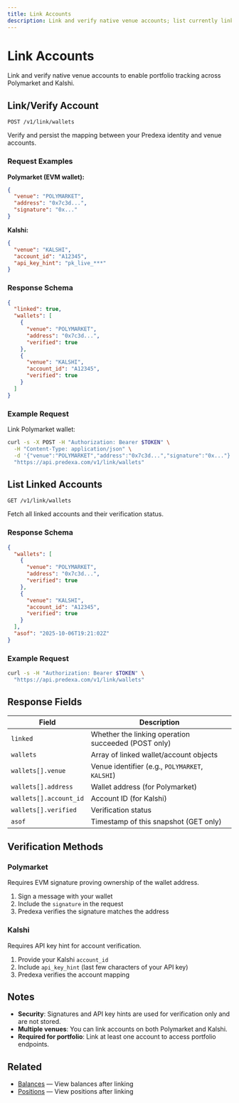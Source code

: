 ```yaml
---
title: Link Accounts
description: Link and verify native venue accounts; list currently linked accounts.
---
```


# Link Accounts

Link and verify native venue accounts to enable portfolio tracking across Polymarket and Kalshi.

## Link/Verify Account

```
POST /v1/link/wallets
```

Verify and persist the mapping between your Predexa identity and venue accounts.

### Request Examples

**Polymarket (EVM wallet):**
```json
{
  "venue": "POLYMARKET",
  "address": "0x7c3d...",
  "signature": "0x..."
}
```

**Kalshi:**
```json
{
  "venue": "KALSHI",
  "account_id": "A12345",
  "api_key_hint": "pk_live_***"
}
```

### Response Schema

```json
{
  "linked": true,
  "wallets": [
    {
      "venue": "POLYMARKET",
      "address": "0x7c3d...",
      "verified": true
    },
    {
      "venue": "KALSHI",
      "account_id": "A12345",
      "verified": true
    }
  ]
}
```

### Example Request

Link Polymarket wallet:

```bash
curl -s -X POST -H "Authorization: Bearer $TOKEN" \
  -H "Content-Type: application/json" \
  -d '{"venue":"POLYMARKET","address":"0x7c3d...","signature":"0x..."}' \
  "https://api.predexa.com/v1/link/wallets"
```

## List Linked Accounts

```
GET /v1/link/wallets
```

Fetch all linked accounts and their verification status.

### Response Schema

```json
{
  "wallets": [
    {
      "venue": "POLYMARKET",
      "address": "0x7c3d...",
      "verified": true
    },
    {
      "venue": "KALSHI",
      "account_id": "A12345",
      "verified": true
    }
  ],
  "asof": "2025-10-06T19:21:02Z"
}
```

### Example Request

```bash
curl -s -H "Authorization: Bearer $TOKEN" \
  "https://api.predexa.com/v1/link/wallets"
```

## Response Fields

| Field | Description |
|-------|-------------|
| `linked` | Whether the linking operation succeeded (POST only) |
| `wallets` | Array of linked wallet/account objects |
| `wallets[].venue` | Venue identifier (e.g., `POLYMARKET`, `KALSHI`) |
| `wallets[].address` | Wallet address (for Polymarket) |
| `wallets[].account_id` | Account ID (for Kalshi) |
| `wallets[].verified` | Verification status |
| `asof` | Timestamp of this snapshot (GET only) |

## Verification Methods

### Polymarket
Requires EVM signature proving ownership of the wallet address.

1. Sign a message with your wallet
2. Include the `signature` in the request
3. Predexa verifies the signature matches the address

### Kalshi
Requires API key hint for account verification.

1. Provide your Kalshi `account_id`
2. Include `api_key_hint` (last few characters of your API key)
3. Predexa verifies the account mapping

## Notes

- **Security**: Signatures and API key hints are used for verification only and are not stored.
- **Multiple venues**: You can link accounts on both Polymarket and Kalshi.
- **Required for portfolio**: Link at least one account to access portfolio endpoints.

## Related

- [Balances](/pages/portfolio/balances) — View balances after linking
- [Positions](/pages/portfolio/positions) — View positions after linking
